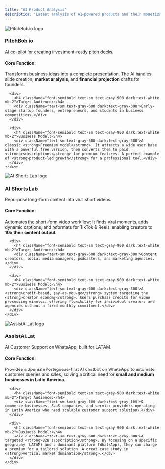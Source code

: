 ```yaml
---
title: "AI Product Analysis"
description: "Latest analysis of AI-powered products and their monetization strategies"
---
```


<div className="grid grid-cols-1 md:grid-cols-2 lg:grid-cols-3 gap-8 max-w-7xl mx-auto">
  <div className="h-full hover:shadow-lg transition-shadow duration-300 bg-white dark:bg-gray-800 rounded-lg border border-gray-200 dark:border-gray-700 p-6">
    <div className="flex items-center space-x-3 mb-4">
      <div className="relative w-12 h-12">
        <img
          src="/images/logos/pitchbob-logo.svg"
          alt="PitchBob.io logo"
          className="w-full h-full object-contain"
        />
      </div>
      <div>
        <h3 className="text-lg font-semibold text-gray-900 dark:text-white">PitchBob.io</h3>
        <div className="text-sm text-green-600 dark:text-green-400">
          AI co-pilot for creating investment-ready pitch decks.
        </div>
      </div>
    </div>
    <div className="space-y-4">
      <div>
        <h4 className="font-semibold text-sm text-gray-900 dark:text-white mb-2">Core Function:</h4>
        <div className="text-sm text-gray-600 dark:text-gray-300">Transforms business ideas into a complete presentation. The AI handles slide creation, <strong>market analysis</strong>, and <strong>financial projection</strong> drafts for founders.</div>
      </div>
      
      <div>
        <h4 className="font-semibold text-sm text-gray-900 dark:text-white mb-2">Target Audience:</h4>
        <div className="text-sm text-gray-600 dark:text-gray-300">Early-stage startup founders, entrepreneurs, and students in business competitions.</div>
      </div>
      
      <div>
        <h4 className="font-semibold text-sm text-gray-900 dark:text-white mb-2">Business Model:</h4>
        <div className="text-sm text-gray-600 dark:text-gray-300">A classic <strong>Freemium model</strong>. It attracts a wide user base with a powerful free version, then converts them to paid <strong>subscriptions</strong> for premium features. A perfect example of <strong>product-led growth</strong> for a professional tool.</div>
      </div>
    </div>
  </div>

  <div className="h-full hover:shadow-lg transition-shadow duration-300 bg-white dark:bg-gray-800 rounded-lg border border-gray-200 dark:border-gray-700 p-6">
    <div className="flex items-center space-x-3 mb-4">
      <div className="relative w-12 h-12">
        <img
          src="/images/logos/aishortslab-logo.svg"
          alt="AI Shorts Lab logo"
          className="w-full h-full object-contain"
        />
      </div>
      <div>
        <h3 className="text-lg font-semibold text-gray-900 dark:text-white">AI Shorts Lab</h3>
        <div className="text-sm text-green-600 dark:text-green-400">
          Repurpose long-form content into viral short videos.
        </div>
      </div>
    </div>
    <div className="space-y-4">
      <div>
        <h4 className="font-semibold text-sm text-gray-900 dark:text-white mb-2">Core Function:</h4>
        <div className="text-sm text-gray-600 dark:text-gray-300">Automates the short-form video workflow: It finds viral moments, adds dynamic captions, and reformats for TikTok & Reels, enabling creators to <strong>10x their content output</strong>.</div>
      </div>
      
      <div>
        <h4 className="font-semibold text-sm text-gray-900 dark:text-white mb-2">Target Audience:</h4>
        <div className="text-sm text-gray-600 dark:text-gray-300">Content creators, social media managers, podcasters, and marketing agencies.</div>
      </div>
      
      <div>
        <h4 className="font-semibold text-sm text-gray-900 dark:text-white mb-2">Business Model:</h4>
        <div className="text-sm text-gray-600 dark:text-gray-300">A <strong>credit-based, pay-as-you-go</strong> system targeting the <strong>creator economy</strong>. Users purchase credits for video processing minutes, offering flexibility for individual creators and agencies without a fixed monthly commitment.</div>
      </div>
    </div>
  </div>

  <div className="h-full hover:shadow-lg transition-shadow duration-300 bg-white dark:bg-gray-800 rounded-lg border border-gray-200 dark:border-gray-700 p-6">
    <div className="flex items-center space-x-3 mb-4">
      <div className="relative w-12 h-12">
        <img
          src="/images/logos/assistai-logo.svg"
          alt="AssistAI.Lat logo"
          className="w-full h-full object-contain"
        />
      </div>
      <div>
        <h3 className="text-lg font-semibold text-gray-900 dark:text-white">AssistAI.Lat</h3>
        <div className="text-sm text-green-600 dark:text-green-400">
          AI Customer Support on WhatsApp, built for LATAM.
        </div>
      </div>
    </div>
    <div className="space-y-4">
      <div>
        <h4 className="font-semibold text-sm text-gray-900 dark:text-white mb-2">Core Function:</h4>
        <div className="text-sm text-gray-600 dark:text-gray-300">Provides a Spanish/Portuguese-first AI chatbot on WhatsApp to automate customer queries and sales, solving a critical need for <strong>small and medium businesses in Latin America</strong>.</div>
      </div>
      
      <div>
        <h4 className="font-semibold text-sm text-gray-900 dark:text-white mb-2">Target Audience:</h4>
        <div className="text-sm text-gray-600 dark:text-gray-300">E-commerce businesses, SaaS companies, and service providers operating in Latin America who need scalable customer support solutions.</div>
      </div>
      
      <div>
        <h4 className="font-semibold text-sm text-gray-900 dark:text-white mb-2">Business Model:</h4>
        <div className="text-sm text-gray-600 dark:text-gray-300">A targeted <strong>B2B subscription</strong>. By focusing on a specific geography (LATAM) and a dominant platform (WhatsApp), they can charge a premium for a tailored solution. A great case study in <strong>vertical market domination</strong>.</div>
      </div>
    </div>
  </div>
</div>
